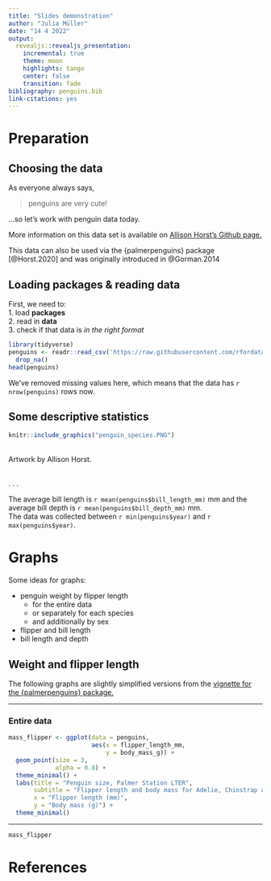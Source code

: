 ```yaml
---
title: "Slides demonstration"
author: "Julia Müller"
date: "14 4 2022"
output: 
  revealjs::revealjs_presentation:
    incremental: true
    theme: moon
    highlights: tango
    center: false
    transition: fade
bibliography: penguins.bib
link-citations: yes
---
```


# Preparation

## Choosing the data

As everyone always says,

> penguins are very cute!

::: fragment
...so let's work with penguin data today.  
:::

More information on this data set is available on [Allison Horst's Github page.](https://allisonhorst.github.io/palmerpenguins/)  

This data can also be used via the {palmerpenguins} package [@Horst.2020] and was originally introduced in @Gorman.2014  


## Loading packages & reading data

First, we need to:  
1. load **packages**  
2. read in **data**  
3. check if that data is *in the right format*  

```r
library(tidyverse)
penguins <- readr::read_csv('https://raw.githubusercontent.com/rfordatascience/tidytuesday/master/data/2020/2020-07-28/penguins.csv') %>% 
  drop_na()
head(penguins)
```

We've removed missing values here, which means that the data has `r nrow(penguins)` rows now.


## Some descriptive statistics

```r
knitr::include_graphics("penguin_species.PNG")
```
<br>Artwork by Allison Horst.<br><br>

. . .

The average bill length is `r mean(penguins$bill_length_mm)` mm and the average bill depth is `r mean(penguins$bill_depth_mm)` mm. <br>
The data was collected between `r min(penguins$year)` and `r max(penguins$year)`.


# Graphs

Some ideas for graphs:

* penguin weight by flipper length  
    + for the entire data  
    + or separately for each species  
    + and additionally by sex  
* flipper and bill length  
* bill length and depth  

## Weight and flipper length

The following graphs are slightly simplified versions from the [vignette for the {palmerpenguins} package.](https://allisonhorst.github.io/palmerpenguins/articles/examples.html)

----

### Entire data
```r
mass_flipper <- ggplot(data = penguins,
                       aes(x = flipper_length_mm,
                           y = body_mass_g)) +
  geom_point(size = 3,
             alpha = 0.8) +
  theme_minimal() +
  labs(title = "Penguin size, Palmer Station LTER",
       subtitle = "Flipper length and body mass for Adelie, Chinstrap and Gentoo Penguins",
       x = "Flipper length (mm)",
       y = "Body mass (g)") +
  theme_minimal()
```

----

```r
mass_flipper
```


# References

